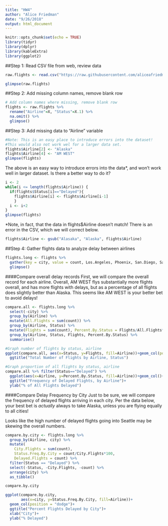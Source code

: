 ```yaml
---
title: "HW4"
author: "Alice Friedman"
date: "9/26/2018"
output: html_document
---
```


```r
knitr::opts_chunk$set(echo = TRUE)
library(tidyr)
library(dplyr)
library(kableExtra)
library(ggplot2)
```

##Step 1: Read CSV file from web, review data
```r
raw.flights <- read.csv("https://raw.githubusercontent.com/aliceafriedman/DATA607_HW4/master/a_flights.csv", sep=",", header=TRUE, stringsAsFactors=FALSE)

glimpse(raw.flights)
```

##Step 2: Add missing column names, remove blank row
```r
# Add column names where missing, remove blank row
flights <- raw.flights %>% 
  rename("Airline"=X, "Status"=X.1) %>% 
  na.omit() %>%
  glimpse()
```

##Step 3: Add missing data to "Airline" variable
```r
#Note: This is an easy place to introduce errors into the dataset! 
#This would also not work wel for a larger data set.
flights$Airline[2] <- "Alaska"
flights$Airline[4] <- "AM WEST"
glimpse(flights)
```
   
The above is an easy way to introduce errors into the data*, and won't work well in larger dataset. Is there a better way to do it?
```r
i <- 2
while(i <= length(flights$Airline)) {
  if(flights$Status[i]=="Delayed"){
    flights$Airline[i] <- flights$Airline[i-1]
    }
  i <- i+2
}
glimpse(flights)
```

*Note, in fact, that the data in flights$Airline doesn't match! There is an error in the CSV, which we will correct below.

```r
flights$Airline <- gsub("Alasaka", "Alaska", flights$Airline)
```


##Step 4: Gather flights data to analyze delay between airlines
```r
flights.long <- flights %>%
  gather(key = city, value = count, Los.Angeles, Phoenix, San.Diego, San.Francisco, Seattle) %>%
  glimpse()
```
  
####Compare overall delay records
First, we will compare the overall record for each airline. Overall, AM WEST flys substantially more flights overall, and has more flights with delays, but as a percentage of all flights does slightly better than Alaska. This seems like AM WEST is your better bet to avoid delays!
```r
compare.all <- flights.long %>% 
  select(-city) %>% 
  group_by(Airline) %>% 
  mutate(All.Flights = sum(count)) %>% 
  group_by(Airline, Status) %>% 
  mutate(Flights = sum(count), Percent.By.Status = Flights/All.Flights*100) %>%
  group_by(Airline, Status, Flights, Percent.By.Status) %>% 
  summarise()

#Graph number of flights by status, airline
ggplot(compare.all, aes(x=Status, y=Flights, fill=Airline))+geom_col(position = "Dodge")+
  ggtitle("Total Number of Flights by Airline, Status")

#Graph proportion of all flights by status, airline
compare.all %>% filter(Status=="Delayed") %>% 
  ggplot(aes(x=Airline, y=Percent.By.Status, fill=Airline))+geom_col()+
  ggtitle("Frequency of Delayed Flights, by Airline")+
  ylab("% of All Flights Delayed")
```
  
####Compare Delay Frequency by City
Just to be sure, we will compare the frequency of delayed flights arriving in each city. Per the data below, your best bet is *actually* always to take Alaska, unless you are flying equally to all cities! 

Looks like the high number of delayed flights going into Seattle may be skewing the overall numbers.

```r
compare.by.city <- flights.long %>% 
  group_by(Airline, city) %>% 
  mutate(
    City.Flights = sum(count), 
    Status.Freq.By.City = count/City.Flights*100, 
    Delayed.Flights = count) %>%
  filter(Status == "Delayed") %>%
  select(-Status, -City.Flights, -count) %>% 
  arrange(city) %>% 
  as_tibble()

compare.by.city

ggplot(compare.by.city, 
       aes(x=city, y=Status.Freq.By.City, fill=Airline))+
  geom_col(position = "dodge")+
  ggtitle("Percent Flights Delayed by City")+
  xlab("City")+
  ylab("% Delayed")

```
  

